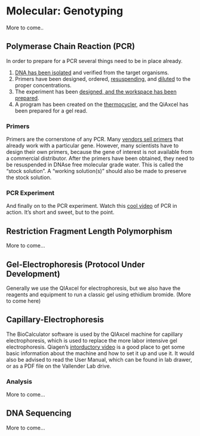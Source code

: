 # Molecular: Genotyping 

More to come..

## Polymerase Chain Reaction (PCR) {#pcr_protocol}
In order to prepare for a PCR several things need to be in place already.

1. [DNA has been isolated](#dna_isolation) and verified from the target organisms.
2. Primers have been designed, ordered, [resuspending](#stock_solution), and [diluted](#working_solution) to the proper concentrations.
3. The experiment has been [designed, and the workspace has been prepared](#noteworthy_techniques).
4. A program has been created on the [thermocycler](#thermocycler), and the QiAxcel has been prepared for a gel read.

### Primers

Primers are the cornerstone of any PCR.  Many [vendors sell primers](#ordering) that already work with a particular gene.  However, many scientists have to design their own primers, because the gene of interest is not available from a commercial distributor.  After the primers have been obtained, they need to be resuspended in DNAse free molecular grade water.  This is called the "stock solution".  A "working solution(s)" should also be made to preserve the stock solution.

### PCR Experiment {#pcr_experiment}

And finally on to the PCR experiment.  Watch this [cool video](https://www.youtube.com/watch?v=2KoLnIwoZKU) of PCR in action.  It's short and sweet, but to the point.

## Restriction Fragment Length Polymorphism {#restriction_enzyme}

More to come...

## Gel-Electrophoresis (Protocol Under Development)

Generally we use the QIAxcel for electrophoresis, but we also have the reagents and equipment to run a classic gel using ethidium bromide.  (More to come here)

## Capillary-Electrophoresis

The BioCalculator software is used by the QIAxcel machine for capillary electrophoresis, which is used to replace the more labor intensive gel electrophoresis.  Qiagen's [intorductory video](https://www.qiagen.com/us/resources/e-learning/videos/qiaxcel-advanced/?akamai-feo=off) is a good place to get some basic information about the machine and how to set it up and use it.  It would also be advised to read the User Manual, which can be found in lab drawer, or as a PDF file on the Vallender Lab drive.
  
### Analysis

More to come...

## DNA Sequencing {#dna_sequencing}

More to come...
